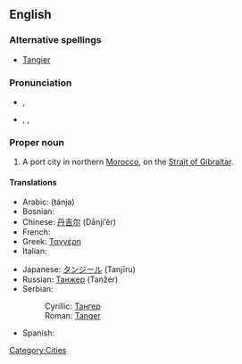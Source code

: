 {{wikipedia}}
==English==

===Alternative spellings===
* [[Tangier]]

===Pronunciation===
* {{a|RP}} {{IPAchar|/tænˈdʒɪəz/}}, {{SAMPA|/t{n"dZI@z/}}
* {{a|US}} {{enPR|tănjîrzʹ}}, {{IPAchar|/tænˈdʒɪrz/}}, {{SAMPA|/t{n"dZIrz/}}

===Proper noun===
{{en-proper noun}}

# A port city in northern [[Morocco]], on the [[Strait of Gibraltar]].

====Translations====
{{trans-top|a port city in northern Morocco}}
* Arabic: {{Arab|[[طنجة]]}} (ŧánja) {{f}}
* Bosnian: {{t-|bs|Tanger|m}}
* Chinese: [[丹吉尔]] (Dānjí’ěr)
* French: {{t-|fr|Tanger}}
* Greek: [[Ταγγέρη]]
* Italian: {{t-|it|Tangeri|f}}
{{trans-mid}}
* Japanese: [[タンジール]] (Tanjīru)
* Russian: [[Танжер]] (Tanžér) {{m}}
* Serbian:
*: Cyrillic: [[Тангер#Serbian|Тангер]] {{m}}
*: Roman: [[Tanger#Serbian|Tanger]] {{m}}
* Spanish: {{t+|es|Tánger|m}}
{{trans-bottom}}

[[Category:Cities]]